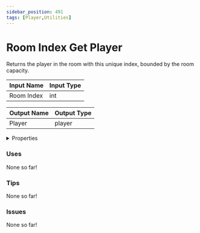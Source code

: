 ```yaml
---
sidebar_position: 491
tags: [Player,Utilities]
---
```


# Room Index Get Player

Returns the player in the room with this unique index, bounded by the room capacity.




<EsbSvg />

| Input Name | Input Type |
|-----------|-----------|
| Room Index | int |

| Output Name | Output Type |
|-----------|-----------|
| Player | player |


<details>
  <summary>Properties</summary>
  <div>
    <div>
    <table>
      <thead>
        <tr>
          <th>Is beta required?</th>
          <th>❌</th>
        </tr>
        <tr>
          <th>Is this chip a trolling risk?</th>
          <th>❌</th>
        </tr>
        <tr>
          <th>Chip UUID</th>
          <th>61e30876-2f28-4ba6-9d70-dfa5cc2af1cc</th>
        </tr>
      </thead>
    </table>
    </div>
  </div>
</details>

### Uses

None so far!

### Tips

None so far!

### Issues

None so far!